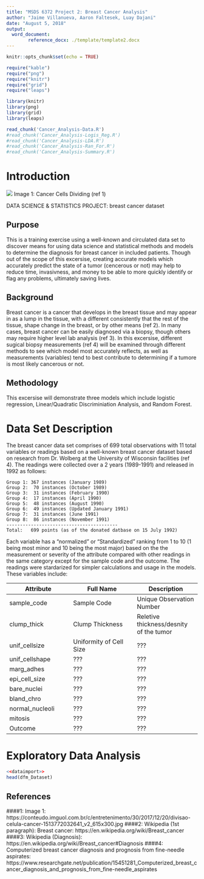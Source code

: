 ```yaml
---
title: "MSDS 6372 Project 2: Breast Cancer Analysis"
author: "Jaime Villanueva, Aaron Faltesek, Luay Dajani"
date: "August 5, 2018"
output: 
  word_document:
        reference_docx: ./template/template2.docx
---
```


```r
knitr::opts_chunk$set(echo = TRUE)

require("kable")
require("png")
require("knitr")
require("grid")
require("leaps")

library(knitr)
library(png)
library(grid)
library(leaps)
```

```r
read_chunk('Cancer_Analysis-Data.R')
#read_chunk('Cancer_Analysis-Logis_Reg.R')
#read_chunk('Cancer_Analysis-LDA.R')
#read_chunk('Cancer_Analysis-Ran_For.R')
#read_chunk('Cancer_Analysis-Summary.R')
```

# Introduction
![](images/cell-div-cancer.jpg)
Image 1: Cancer Cells Dividing (ref 1)

DATA SCIENCE & STATISTICS PROJECT: breast cancer dataset

## Purpose
This is a training exercise using a well-known and circulated data set to discover means for using data science and statistical methods and models to determine the diagnosis for breast cancer in included patients.  Though out of the scope of this excersise, creating accurate models which accurately predict the state of a tumor (cencerous or not) may help to reduce time, invasivness, and money to be able to more quickly identify or flag any problems, ultimately saving lives.

## Background
Breast cancer is a cancer that develops in the breast tissue and may appear in as a lump in the tissue, with a different consistently that the rest of the tissue, shape change in the breast, or by other means (ref 2).  In many cases, breast cancer can be easily diagnosed via a biopsy, though others may require higher level lab analysis (ref 3). In this excersise, different sugical biopsy measurements (ref 4) will be examined through different methods to see which model most accurately reflects, as well as measurements (variables) tend to best contribute to determining if a tumore is most likely cancerous or not.

## Methodology
This excersise will demonstrate three models which include logistic regression, Linear/Quadratic Discriminiation Analysis, and Random Forest.

# Data Set Description
The breast cancer data set comprises of 699 total observations with 11 total variables or readings based on a well-known breast cancer dataset based on research from Dr. Wolberg at the University of Wisconsin facilities (ref 4).  The readings were collected over a 2 years (1989-1991) and released in 1992 as follows:

    Group 1: 367 instances (January 1989)
    Group 2:  70 instances (October 1989)
    Group 3:  31 instances (February 1990)
    Group 4:  17 instances (April 1990)
    Group 5:  48 instances (August 1990)
    Group 6:  49 instances (Updated January 1991)
    Group 7:  31 instances (June 1991)
    Group 8:  86 instances (November 1991)
    -----------------------------------------
    Total:   699 points (as of the donated datbase on 15 July 1992)

Each variable has a "normalized" or "Standardized" ranking from 1 to 10 (1 being most minor and 10 being the most major) based on the the measurement or severity of the attribute compared with other readings in the same category except for the sample code and the outcome.  The readings were stardarized for simpler calculations and usage in the models.  These variables include:

Attribute | Full Name | Description
---|---|---
sample_code | Sample Code | Unique Observation Number
clump_thick | Clump Thickness | Reletive thickness/desnity of the tumor
unif_cellsize | Uniformity of Cell Size | ???
unif_cellshape | ???| ???
marg_adhes | ??? | ???
epi_cell_size | ??? | ???
bare_nuclei | ??? | ???
bland_chro | ??? | ???
normal_nucleoli | ??? | ???
mitosis | ??? | ???
Outcome | ??? | ???

# Exploratory Data Analysis

```r
<<dataimport>>
head(dfm_Dataset)
```

## References {.smaller}

####1: Image 1: https://conteudo.imguol.com.br/c/entretenimento/30/2017/12/20/divisao-celula-cancer-1513772032641_v2_615x300.jpg
####2: Wikipedia (1st paragraph): Breast cancer: https://en.wikipedia.org/wiki/Breast_cancer
####3: Wikipedia (Diagnosis): https://en.wikipedia.org/wiki/Breast_cancer#Diagnosis
####4: Computerized breast cancer diagnosis and prognosis from fine-needle aspirates: https://www.researchgate.net/publication/15451281_Computerized_breast_cancer_diagnosis_and_prognosis_from_fine-needle_aspirates




